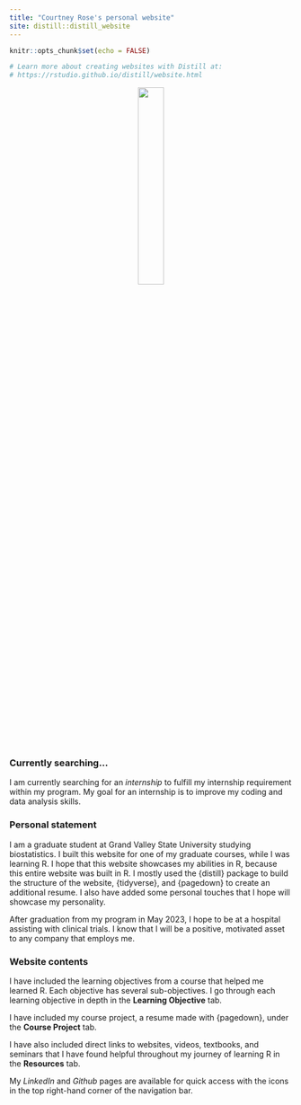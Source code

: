 ```yaml
---
title: "Courtney Rose's personal website"
site: distill::distill_website
---
```


```r
knitr::opts_chunk$set(echo = FALSE)

# Learn more about creating websites with Distill at:
# https://rstudio.github.io/distill/website.html

```
<center>

![](~/STA 518/Course Project/Personal-Website/bitmojis/welcome.png){width=30%}

</center>

### Currently searching...
I am currently searching for an *internship* to fulfill my internship requirement within my program. My goal for an internship is to improve my coding and data analysis skills. 

### Personal statement
I am a graduate student at Grand Valley State University studying biostatistics. I built this website for one of my graduate courses, while I was learning R. I hope that this website showcases my abilities in R, because this entire website was built in R. I mostly used the {distill} package to build the structure of the website, {tidyverse}, and {pagedown} to create an additional resume. I also have added some personal touches that I hope will showcase my personality. 

After graduation from my program in May 2023, I hope to be at a hospital assisting with clinical trials. I know that I will be a positive, motivated asset to any company that employs me. 


### Website contents

I have included the learning objectives from a course that helped me learned R. Each objective has several sub-objectives. I go through each learning objective in depth in the **Learning Objective** tab.

I have included my course project, a resume made with {pagedown}, under the **Course Project** tab. 

I have also included direct links to websites, videos, textbooks, and seminars that I have found helpful throughout my journey of learning R in the **Resources** tab. 

My *LinkedIn* and *Github* pages are available for quick access with the icons in the top right-hand corner of the navigation bar.



